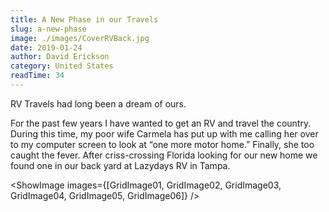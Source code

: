 ```yaml
---
title: A New Phase in our Travels
slug: a-new-phase
image: ./images/CoverRVBack.jpg
date: 2019-01-24
author: David Erickson
category: United States
readTime: 34
---
```





RV Travels had long been a dream of ours.

For the past few years I have wanted to get an RV and travel the country. During this time, my poor wife Carmela has put up with me calling her over to my computer screen to look at “one more motor home.” Finally, she too caught the fever. After criss-crossing Florida looking for our new home we found one in our back yard at Lazydays RV in Tampa.



<ShowImage images={[GridImage01, GridImage02, GridImage03, GridImage04, GridImage05, GridImage06]} />
